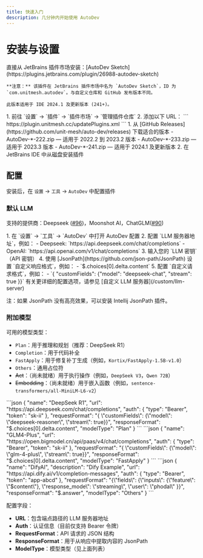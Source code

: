```yaml
---
title: 快速入门
description: 几分钟内开始使用 AutoDev
---
```



# 安装与设置

<Tabs>
  <TabItem value="marketplace" label="JetBrains 插件市场" default>
    直接从 JetBrains 插件市场安装：[AutoDev Sketch](https://plugins.jetbrains.com/plugin/26988-autodev-sketch)

    **注意：** 该插件在 JetBrains 插件市场中名为 `AutoDev Sketch`，ID 为 `com.unitmesh.autodev`。与自定义仓库和 GitHub 发布版本不同。

    此版本适用于 IDE 2024.1 及更新版本 (241+)。
  </TabItem>
  <TabItem value="repository" label="自定义仓库">
    1. 前往 `设置` → `插件` → `插件市场` → `管理插件仓库`
    2. 添加以下 URL：
    ```
    https://plugin.unitmesh.cc/updatePlugins.xml
    ```
  </TabItem>
  <TabItem value="github" label="GitHub 发布版本">
    1. 从 [GitHub Releases](https://github.com/unit-mesh/auto-dev/releases) 下载适合的版本
        - AutoDev-*-222.zip — 适用于 2022.2 到 2023.2 版本
        - AutoDev-*-233.zip — 适用于 2023.3 版本
        - AutoDev-*-241.zip — 适用于 2024.1 及更新版本
    2. 在 JetBrains IDE 中从磁盘安装插件
  </TabItem>
</Tabs>

## 配置

安装后，在 `设置` → `工具` → `AutoDev` 中配置插件

### 默认 LLM

支持的提供商：Deepseek ([#96](https://github.com/unit-mesh/auto-dev/issues/96))，Moonshot AI，ChatGLM([#90](https://github.com/unit-mesh/auto-dev/issues/960))

<Tabs>
  <TabItem value="basic" label="基础配置" default>
    1. 在 `设置` → `工具` → `AutoDev` 中打开 AutoDev 配置
    2. 配置 `LLM 服务器地址`，例如：
        - Deepseek: `https://api.deepseek.com/chat/completions`
        - OpenAI: `https://api.openai.com/v1/chat/completions`
    3. 输入您的 `LLM 密钥`（API 密钥）
    4. 使用 [JsonPath](https://github.com/json-path/JsonPath) 设置 `自定义响应格式`，例如：
        - `$.choices[0].delta.content`
    5. 配置 `自定义请求格式`，例如：
        - `{ "customFields": {"model": "deepseek-chat", "stream": true }}`
  </TabItem>
  <TabItem value="advanced" label="高级配置">
    有关更详细的配置选项，请参见 [自定义 LLM 服务器](/custom/llm-server)
  </TabItem>
</Tabs>

注：如果 JsonPath 没有高亮效果，可以安装 Intellij JsonPath 插件。

### 附加模型

可用的模型类型：
- `Plan`：用于推理和规划（推荐：DeepSeek R1）
- `Completion`：用于代码补全
- `FastApply`：用于修复补丁生成（例如，`Kortix/FastApply-1.5B-v1.0`）
- `Others`：通用占位符
- ~~Act~~：（尚未就绪）用于执行操作（例如，`DeepSeek V3`，`Qwen 72B`）
- ~~Embedding~~：（尚未就绪）用于嵌入函数（例如，`sentence-transformers/all-MiniLM-L6-v2`）

<Tabs>
  <TabItem value="deepseek" label="DeepSeek R1" default>
    ```json
    {
      "name": "DeepSeek R1",
      "url": "https://api.deepseek.com/chat/completions",
      "auth": {
        "type": "Bearer",
        "token": "sk-ii"
      },
      "requestFormat": "{ \"customFields\": {\"model\": \"deepseek-reasoner\", \"stream\": true}}",
      "responseFormat": "$.choices[0].delta.content",
      "modelType": "Plan"
    }
    ```
  </TabItem>
  <TabItem value="glm" label="GLM4-Plus">
    ```json
    {
      "name": "GLM4-Plus",
      "url": "https://open.bigmodel.cn/api/paas/v4/chat/completions",
      "auth": {
        "type": "Bearer",
        "token": "sk-ii"
      },
      "requestFormat": "{ \"customFields\": {\"model\": \"glm-4-plus\", \"stream\": true}}",
      "responseFormat": "$.choices[0].delta.content",
      "modelType": "FastApply"
    }
    ```
  </TabItem>
  <TabItem value="dify" label="DifyAI">
    ```json
    {
       "name": "DifyAI",
       "description": "Dify Example",
       "url": "https://api.dify.ai/v1/completion-messages",
       "auth": {
          "type": "Bearer",
          "token": "app-abcd"
       },
       "requestFormat": "{\"fields\": {\"inputs\": {\"feature\": \"$content\"}, \"response_mode\": \"streaming\", \"user\": \"phodal\" }}",
       "responseFormat": "$.answer",
       "modelType": "Others"
    }
    ```
  </TabItem>
</Tabs>

配置字段：
- **URL**：包含端点路径的 LLM 服务器地址
- **Auth**：认证信息（目前仅支持 Bearer 令牌）
- **RequestFormat**：API 请求的 JSON 结构
- **ResponseFormat**：用于从响应中提取内容的 JsonPath
- **ModelType**：模型类型（见上面列表）
